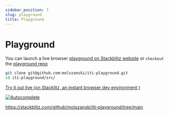 ```yaml
---
sidebar_position: 7
slug: playground
title: Playground
---
```


# Playground

You can launch a live browser [playground on Stackblitz website][1] or `checkout` the
[playground repo](https://github.com/molszanski/iti-playground)

```bash
git clone git@github.com:molszanski/iti-playground.git
cd iti-playground/src/
```

[Try it out live (on Stacklitz, an instant browser dev environment )][1]

<a href="https://stackblitz.com/github/molszanski/iti-playground/tree/main?file=src%2F_0.business-logic.ts&file=src%2FApp.tsx">

![Autocomplete](./assets/stackblitz.png)

</a>

https://stackblitz.com/github/molszanski/iti-playground/tree/main

[0]: https://michel.codes/blogs/ui-as-an-afterthought
[1]: https://stackblitz.com/github/molszanski/iti-playground/tree/main?file=src%2F_0.business-logic.ts&file=src%2FApp.tsx
